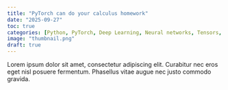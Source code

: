 ```yaml
---
title: "PyTorch can do your calculus homework"
date: "2025-09-27"
toc: true
categories: [Python, PyTorch, Deep Learning, Neural networks, Tensors, Calculus, Linear algebra]
image: "thumbnail.png"
draft: true
---
```


Lorem ipsum dolor sit amet, consectetur adipiscing elit. Curabitur nec eros eget nisl posuere fermentum. Phasellus vitae augue nec justo commodo gravida.